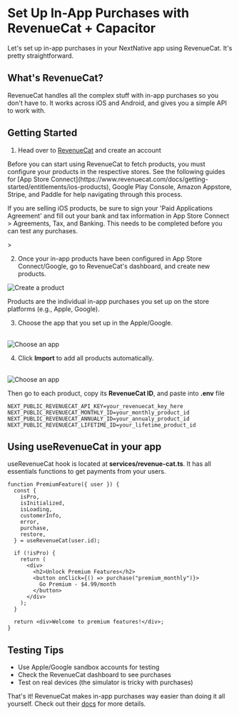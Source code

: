 
# Set Up In-App Purchases with RevenueCat + Capacitor

Let's set up in-app purchases in your NextNative app using RevenueCat. It's pretty straightforward.

## What's RevenueCat?

RevenueCat handles all the complex stuff with in-app purchases so you don't have to. It works across iOS and Android, and gives you a simple API to work with.

## Getting Started

1. Head over to [RevenueCat](https://www.revenuecat.com/) and create an account

<Callout>
  Before you can start using RevenueCat to fetch products, you must configure your products in the respective stores. See the following guides for [App Store Connect](https://www.revenuecat.com/docs/getting-started/entitlements/ios-products), Google Play Console, Amazon Appstore, Stripe, and Paddle for help navigating through this process.

If you are selling iOS products, be sure to sign your 'Paid Applications Agreement' and fill out your bank and tax information in App Store Connect > Agreements, Tax, and Banking. This needs to be completed before you can test any purchases.

</Callout>
>

2. Once your in-app products have been configured in App Store Connect/Google, go to RevenueCat's dashboard, and create new products.

<Image
  src="/purchases/create-product.png"
  alt="Create a product"
  width={900}
  height={900}
/>

<Callout>
  Products are the individual in-app purchases you set up on the store platforms
  (e.g., Apple, Google).
</Callout>

3. Choose the app that you set up in the Apple/Google.

<br />
<Image
  src="/purchases/choose-app.png"
  alt="Choose an app"
  width={900}
  height={900}
/>

4. Click **Import** to add all products automatically.

<br />
<Image
  src="/purchases/import-products.png"
  alt="Choose an app"
  width={900}
  height={900}
/>

Then go to each product, copy its **RevenueCat ID**, and paste into **.env** file

```
NEXT_PUBLIC_REVENUECAT_API_KEY=your_revenuecat_key_here
NEXT_PUBLIC_REVENUECAT_MONTHLY_ID=your_monthly_product_id
NEXT_PUBLIC_REVENUECAT_ANNUALY_ID=your_annualy_product_id
NEXT_PUBLIC_REVENUECAT_LIFETIME_ID=your_lifetime_product_id
```

## Using useRevenueCat in your app

useRevenueCat hook is located at **services/revenue-cat.ts**. It has all essentials functions to get payments from your users.

```tsx
function PremiumFeature({ user }) {
  const {
    isPro,
    isInitialized,
    isLoading,
    customerInfo,
    error,
    purchase,
    restore,
  } = useRevenueCat(user.id);

  if (!isPro) {
    return (
      <div>
        <h2>Unlock Premium Features</h2>
        <button onClick={() => purchase("premium_monthly")}>
          Go Premium - $4.99/month
        </button>
      </div>
    );
  }

  return <div>Welcome to premium features!</div>;
}
```

## Testing Tips

- Use Apple/Google sandbox accounts for testing
- Check the RevenueCat dashboard to see purchases
- Test on real devices (the simulator is tricky with purchases)

That's it! RevenueCat makes in-app purchases way easier than doing it all yourself. Check out their [docs](https://docs.revenuecat.com/docs) for more details.

